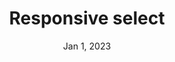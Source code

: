 ---
layout: ../../layouts/PostLayout.astro
draft: false
title: Responsive select
description: Example
date: Jan 1, 2023
---